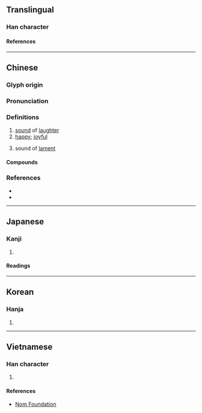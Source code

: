 {{character info/new}}
==Translingual==

===Han character===
{{Han char|rn=30|rad=口|as=05|sn=8|four=63060|canj=RIR|ids=⿰口台}}

====References====
{{Han ref|kx=0185.050|dkj=03492|dj=0404.050|hdz=10610.070|uh=548D}}

----

==Chinese==
{{zh-forms}}

===Glyph origin===
{{Han etym}}
{{Han compound|口|台|ls=psc|c1=s|c2=p|t1=mouth; speech}}

===Pronunciation===
{{zh-pron
|m=hāi
|c=hoi1,haai1
|mc=y
|oc=y
|ma=
|cat=n,a
}}

===Definitions===
{{zh-hanzi}}

# [[sound]] of [[laughter]]
# [[happy]]; [[joyful]]
# {{zh-alt-lb|嗨|咳}} sound of [[lament]]

====Compounds====
{{zh-der|咍咍|咍樂|咍臺}}

===References===
* {{R:twedu|B00308}}
* {{R:yue:Hanzi}}

----

==Japanese==

===Kanji===
{{ja-kanji|grade=|rs=口05}}

# {{rfdef|ja|sort=口05}}

====Readings====
{{ja-readings
|kanyoon=たい
|kanon=かい
|kun=わら-う<わら-ふ, よろこ-ぶ
}}

----

==Korean==

===Hanja===
{{ko-hanja|hangeul=해|rv=hae|mr=hae}}

# {{rfdef|ko|sort=口05}}

----

==Vietnamese==

===Han character===
{{vi-hantu|rs=口05|[[hay]], [[thay]]}}

# {{rfdef|vi|sort=口05}}

====References====
* [http://nomfoundation.org/common/nom_details.php?codepoint=548D Nom Foundation]